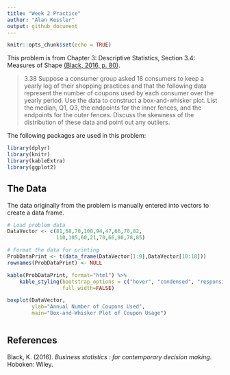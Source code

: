 ```yaml
---
title: "Week 2 Practice"
author: "Alan Kessler"
output: github_document
---
```

```r
knitr::opts_chunk$set(echo = TRUE)
```

This problem is from Chapter 3: Descriptive Statistics, Section 3.4: Measures of Shape [(Black, 2016, p. 80)](#ref).

>3.38 Suppose a consumer group asked 18 consumers to keep a yearly log of their shopping practices and that the following data represent the number of coupons used by each consumer over the yearly period. Use the data to construct a box-and-whisker plot. List the median, Q1, Q3, the endpoints for the inner fences, and the endpoints for the outer fences. Discuss the skewness of the distribution of these data and point out any outliers.

The following packages are used in this problem:

```r
library(dplyr)
library(knitr)
library(kableExtra)
library(ggplot2)
```

## The Data

The data originally from the problem is manually entered into vectors to create a data frame.

```r
# Load problem data
DataVector <- c(81,68,70,100,94,47,66,70,82,
                110,105,60,21,70,66,90,78,85)

# Format the data for printing
ProbDataPrint <- t(data_frame(DataVector[1:9],DataVector[10:18]))
rownames(ProbDataPrint) <- NULL

kable(ProbDataPrint, format="html") %>%
    kable_styling(bootstrap_options = c("hover", "condensed", "responsive"),
                  full_width=FALSE)
```

```r
boxplot(DataVector, 
        ylab="Annual Number of Coupons Used", 
        main="Box-and-Whisker Plot of Coupon Usage")
```

```r

```

## References {#ref}

Black, K. (2016). *Business statistics : for contemporary decision making*. Hoboken: Wiley.


